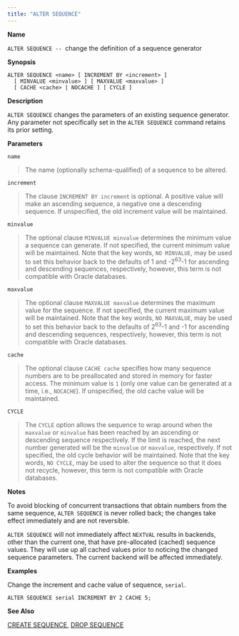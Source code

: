```yaml
---
title: "ALTER SEQUENCE"
---
```


<div id="alter_sequence" class="registered_link"></div>

**Name**

`ALTER SEQUENCE --`  change the definition of a sequence generator

**Synopsis**

```text
ALTER SEQUENCE <name> [ INCREMENT BY <increment> ]
  [ MINVALUE <minvalue> ] [ MAXVALUE <maxvalue> ]
  [ CACHE <cache> | NOCACHE ] [ CYCLE ]
```

**Description**

`ALTER SEQUENCE` changes the parameters of an existing sequence generator. Any parameter not specifically set in the `ALTER SEQUENCE` command retains its prior setting.

**Parameters**

`name`

> The name (optionally schema-qualified) of a sequence to be altered.

`increment`

> The clause `INCREMENT BY increment` is optional. A positive value will make an ascending sequence, a negative one a descending sequence. If unspecified, the old increment value will be maintained.

`minvalue`

> The optional clause `MINVALUE minvalue` determines the minimum value a sequence can generate. If not specified, the current minimum value will be maintained. Note that the key words, `NO MINVALUE`, may be used to set this behavior back to the defaults of 1 and -2<sup>63</sup>-1 for ascending and descending sequences, respectively, however, this term is not compatible with Oracle databases.

`maxvalue`

> The optional clause `MAXVALUE maxvalue` determines the maximum value for the sequence. If not specified, the current maximum value will be maintained. Note that the key words, `NO MAXVALUE`, may be used to set this behavior back to the defaults of 2<sup>63</sup>-1 and -1 for ascending and descending sequences, respectively, however, this term is not compatible with Oracle databases.

`cache`

> The optional clause `CACHE cache` specifies how many sequence numbers are to be preallocated and stored in memory for faster access. The minimum value is `1` (only one value can be generated at a time, i.e., `NOCACHE`). If unspecified, the old cache value will be maintained.

`CYCLE`

> The `CYCLE` option allows the sequence to wrap around when the `maxvalue` or `minvalue` has been reached by an ascending or descending sequence respectively. If the limit is reached, the next number generated will be the `minvalue` or `maxvalue`, respectively. If not specified, the old cycle behavior will be maintained. Note that the key words, `NO CYCLE`, may be used to alter the sequence so that it does not recycle, however, this term is not compatible with Oracle databases.

**Notes**

To avoid blocking of concurrent transactions that obtain numbers from the same sequence, `ALTER SEQUENCE` is never rolled back; the changes take effect immediately and are not reversible.

`ALTER SEQUENCE` will not immediately affect `NEXTVAL` results in backends, other than the current one, that have pre-allocated (cached) sequence values. They will use up all cached values prior to noticing the changed sequence parameters. The current backend will be affected immediately.

**Examples**

Change the increment and cache value of sequence, `serial`.

```text
ALTER SEQUENCE serial INCREMENT BY 2 CACHE 5;
```

**See Also**

[CREATE SEQUENCE](34_create_sequence/#create_sequence), [DROP SEQUENCE](56_drop_sequence/#drop_sequence)
